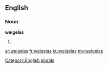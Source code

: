==English==

===Noun===
'''weigelas'''

# {{plural of|weigela}}

[[Category:English plurals]]

[[ar:weigelas]]
[[fr:weigelas]]
[[ku:weigelas]]
[[my:weigelas]]
